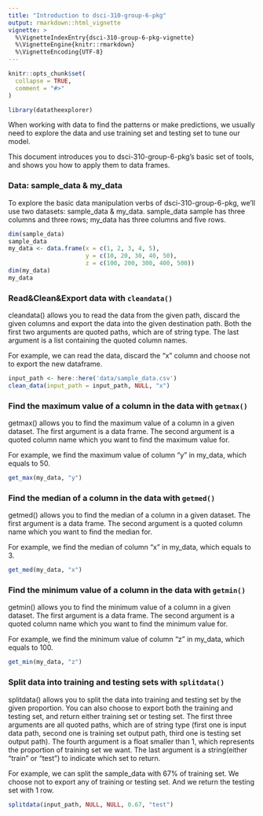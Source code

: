 ```yaml
---
title: "Introduction to dsci-310-group-6-pkg"
output: rmarkdown::html_vignette
vignette: >
  %\VignetteIndexEntry{dsci-310-group-6-pkg-vignette}
  %\VignetteEngine{knitr::rmarkdown}
  %\VignetteEncoding{UTF-8}
---
```


```r
knitr::opts_chunk$set(
  collapse = TRUE,
  comment = "#>"
)
```

```r
library(datatheexplorer)
```

When working with data to find the patterns or make predictions, we usually need to explore the data and use training set and testing set to tune our model.

This document introduces you to dsci-310-group-6-pkg’s basic set of tools, and shows you how to apply them to data frames.

### Data: sample_data & my_data
To explore the basic data manipulation verbs of dsci-310-group-6-pkg, we’ll use two datasets: sample_data & my_data. sample_data sample has three columns and three rows; my_data has three columns and five rows.

```r
dim(sample_data)
sample_data
my_data <- data.frame(x = c(1, 2, 3, 4, 5),
                      y = c(10, 20, 30, 40, 50),
                      z = c(100, 200, 300, 400, 500))
dim(my_data)
my_data
```
### Read&Clean&Export data with `cleandata()`
cleandata() allows you to read the data from the given path, discard the given columns and export the data into the given destination path. Both the first two arguments are quoted paths, which are of string type. The last argument is a list containing the quoted column names.

For example, we can read the data, discard the "x" column and choose not to export the new dataframe.
```r
input_path <- here::here('data/sample_data.csv')
clean_data(input_path = input_path, NULL, "x")
```

### Find the maximum value of a column in the data with `getmax()`
getmax() allows you to find the maximum value of a column in a given dataset. The first argument is a data frame. The second argument is a quoted column name which you want to find the maximum value for.

For example, we find the maximum value of column "y" in my_data, which equals to 50.
```r
get_max(my_data, "y")
```

### Find the median of a column in the data with `getmed()`
getmed() allows you to find the median of a column in a given dataset. The first argument is a data frame. The second argument is a quoted column name which you want to find the median for.

For example, we find the median of column "x" in my_data, which equals to 3.
```r
get_med(my_data, "x")
```

### Find the minimum value of a column in the data with `getmin()`
getmin() allows you to find the minimum value of a column in a given dataset. The first argument is a data frame. The second argument is a quoted column name which you want to find the minimum value for.

For example, we find the minimum value of column "z" in my_data, which equals to 100.
```r
get_min(my_data, "z")
```

### Split data into training and testing sets with `splitdata()`
splitdata() allows you to split the data into training and testing set by the given proportion. You can also choose to export both the training and testing set, and return either training set or testing set. The first three arguments are all quoted paths, which are of string type (first one is input data path, second one is training set output path, third one is testing set output path). The fourth argument is a float smaller than 1, which represents the proportion of training set we want. The last argument is a string(either "train" or "test") to indicate which set to return.

For example, we can split the sample_data with 67% of training set. We choose not to export any of training or testing set. And we return the testing set with 1 row.
```r
splitdata(input_path, NULL, NULL, 0.67, "test")
```
